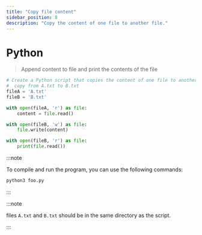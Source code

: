 ```yaml
---
title: "Copy file content"
sidebar_position: 8
description: "Copy the content of one file to another file."
---
```



# <Heading name="banner" description="Copy file content">Python</Heading>

> Append content to file and print the contents of the file

```python
# Create a Python script that copies the content of one file to another file.
#  copy from A.txt to B.txt
fileA = 'A.txt'
fileB = 'B.txt'

with open(fileA, 'r') as file:
    content = file.read()

with open(fileB, 'w') as file:
    file.write(content)

with open(fileB, 'r') as file:
    print(file.read())

```

:::note

To compile and run the program, you can use the following commands:

```bash
python3 foo.py
```

:::

:::note

files `A.txt` and `B.txt` should be in the same directory as the script.

:::

